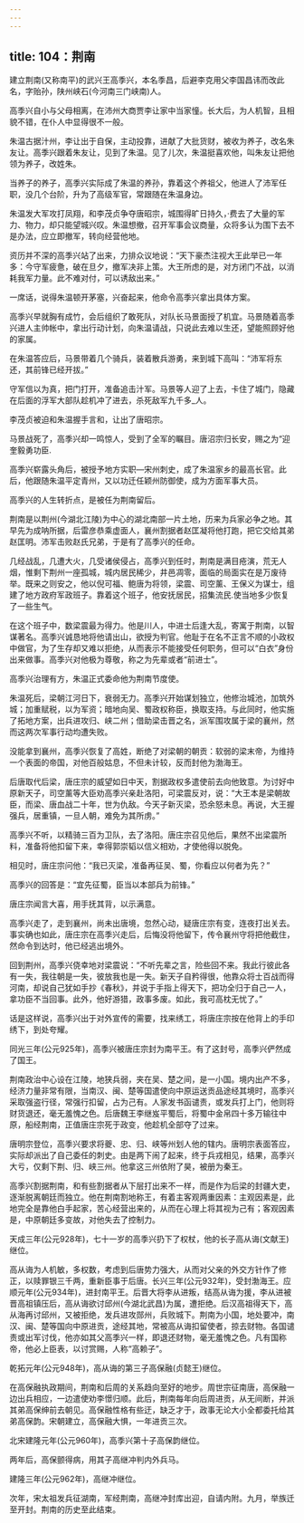 ```yaml
---
---
---
```

title: 104：荆南
---



建立荆南(又称南平)的武兴王高季兴，本名季昌，后避李克用父李国昌讳而改此名，字贻孙，陕州峡石(今河南三门峡南)人。

高季兴自小与父母相离，在沛州大商贾李让家中当家憧。长大后，为人机智，且相貌不错，在仆人中显得很不一般。

朱温古据汁州，李让出于自保，主动投靠，进献了大批货财，被收为养子，改名朱友让。高季兴跟着朱友让，见到了朱温。见了儿次，朱温挺喜欢他，叫朱友让把他领为养子，改姓朱。

当养子的养子，高季兴实际成了朱温的养孙，靠着这个养祖父，他进人了沛军任职，没几个台阶，升为了高级军官，常跟随在朱温身边。

朱温发大军攻打凤翔，和李茂贞争夺唐昭宗，城围得旷日持久，·费去了大量的军力、物力，却只能望城兴叹。朱温想撤，召开军事会议商量，众将多认为围下去不是办法，应立即撤军，转向经营他地。

资历并不深的高季兴站了出来，力排众议地说：“天下豪杰注视大王此举已一年多：今守军疲惫，破在旦夕，撤军决非上策。大王所虑的是，对方闭门不战，以消耗我军力量。此不难对付，可以诱敌出来。”

一席话，说得朱温顿开茅塞，兴奋起来，他命令高季兴拿出具体方案。

高季兴早就胸有成竹，会后组织了敢死队，对队长马景面授了机宜。马景随着高季兴进人主帅帐中，拿出行动计划，向朱温请战，只说此去难以生还，望能照顾好他的家属。

在朱温答应后，马景带着几个骑兵，装着散兵游勇，来到城下高叫：“沛军将东还，其前锋已经开拔。”

守军信以为真，把门打开，准备追击汁军。马景等人迎了上去，卡住了城门，隐藏在后面的浮军大部队趁机冲了进去，杀死敌军九千多_人。

李茂贞被迫和朱温握手言和，让出了唐昭宗。

马景战死了，高季兴却一鸣惊人，受到了全军的瞩目。唐沼宗归长安，赐之为“迎奎毅勇功臣.

高季兴崭露头角后，被授予地方实职—宋州刺史，成了朱温家乡的最高长官。此后，他跟随朱温平定青州，又以功迁任颖州防御使，成为方面军事大员。

高季兴的人生转折点，是被任为荆南留后。

荆南是以荆州(今湖北江陵)为中心的湖北南部一片土地，历来为兵家必争之地。其早先为成呐所据，后雷彦恭乘虚面人，襄州割据者赵匡凝将他打跑，把它交给其弟赵匡明。沛军击败赵氏兄弟，于是有了高季兴的任命。

几经战乱，几遭大火，几受诸侯侵占，高季兴到任时，荆南是满目疮演，荒无人烟，惟剩下荆州一座孤城，城内居民稀少，井邑凋零，面临的局面实在是万废待举。既来之则安之，他以倪可福、鲍唐为将领，梁震、司空薰、王保义为谋士，组建了地方政府军政班子。靠着这个班子，他安抚居民，招集流民.使当地多少恢复了一些生气。

在这个班子中，数梁震最为得力。他是川人，中进士后逢大乱，寄寓于荆南，以智谋著名。高季兴诚恳地将他请出山，欲授为判官。他耻于在名不正言不顺的小政权中做官，为了生存却又难以拒绝，从而表示不能接受任何职务，但可以“白衣”身份出来做事。高季兴对他极为尊敬，称之为先辈或者“前进士”。

高季兴治理有方，朱温正式委命他为荆南节度使。

朱温死后，梁朝江河日下，衰弱无力。高季兴开始谋划独立，他修治城池，加筑外城；加重赋税，以为军资；暗地向吴、蜀政权称臣，换取支持。与此同时，他实施了拓地方案，出兵进攻归、峡二州；借助梁击晋之名，派军围攻属于梁的襄州，然而这两次军事行动均遭失败。

没能拿到襄州，高季兴恢复了高姓，断绝了对梁朝的朝贡：软弱的梁末帝，为维持一个表面的帝国，对他百般姑息，不但未计较，反而封他为渤海王。

后唐取代后梁，唐庄宗的威望如日中天，割据政权多遣使前去向他致意。为讨好中原新天子，司空薰等大臣劝高季兴亲赴洛阳，可梁震反对，说：“大王本是梁朝故臣，而梁、唐血战二十年，世为仇敌。今天子新灭梁，恐余怒未息。再说，大王握强兵，居重镇，一旦人朝，难免为其所虏。”

高季兴不听，以精骑三百为卫队，去了洛阳。唐庄宗召见他后，果然不出梁震所料，准备将他扣留下来，幸得郭崇韬以信义相劝，才使他得以脱免。

相见时，唐庄宗问他：“我已灭梁，准备再征吴、蜀，你看应以何者为先？”

高季兴的回答是：“宜先征蜀，臣当以本部兵为前锋。”

唐庄宗闻言大喜，用手抚其背，以示满意。

高季兴走了，走到襄州，尚未出唐境，忽然心动，疑唐庄宗有变，连夜打出关去。事实确也如此，唐庄宗在高季兴走后，后悔没将他留下，传令襄州守将把他截住，然命令到达时，他已经逃出境外。

回到荆州，高季兴侥幸地对梁震说：“不听先辈之言，险些回不来。我此行彼此各有一失，我往朝是一失，彼放我也是一失。新天子自矜得很，他靠众将士百战而得河南，却说自己犹如手抄《春秋》，并说于手指上得天下，把功全归于自己一人，拿功臣不当回事。此外，他好游猎，政事多废。如此，我可高枕无忧了。”

话是这样说，高季兴出于对外宣传的需要，找来绣工，将唐庄宗按在他背上的手印绣下，到处夸耀。

同光三年(公元925年)，高季兴被唐庄宗封为南平王。有了这封号，高季兴俨然成了国王。

荆南政治中心设在江陵，地狭兵弱，夹在吴、楚之间，是一小国。境内出产不多，经济力量非常有限，当南汉、闽、楚等国遣使向中原运送贡品途经其境时，高季兴采取强盗行径，常强行扣留，占为己有。人家发书函谴责，或发兵打上门，他则将财货退还，毫无羞愧之色。后唐魏王李继岌平蜀后，将蜀中金帛四十多万输往中原，船经荆南，正值唐庄宗死于政变，他趁机全部夺了过来。

唐明宗登位，高季兴要求将夔、忠、归、峡等州划人他的辖内。唐明宗表面答应，实际却派出了自己委任的刺史。由是两下闹了起来，终于兵戎相见，结果，高季兴大亏，仅剩下荆、归、峡三州。他拿这三州依附了昊，被册为秦王。

高季兴割据荆南，和有些割据者从下层打出来不一样，而是作为后梁的封疆大吏，逐渐脱离朝廷而独立。他在荆南割地称王，有着主客观两重因素：主观因素是，此地完全是靠他白手起家，苦心经营出来的，从而在心理上将其视为己有；客观因素是，中原朝廷多变故，对他失去了控制力。

天成三年(公元928年)，七十一岁的高季兴扔下了权杖，他的长子高从诲(文献王)继位。

高从诲为人机敏，多权数，考虑到后唐势力强大，从而对父亲的外交方针作了修正，以赎罪银三千两，重新臣事于后唐。长兴三年(公元932年)，受封渤海王。应顺元年(公元934年)，进封南平王。后晋大将李从进叛，结高从诲为援，李从进被晋高祖镇压后，高从诲欲讨邱州(今湖北武昌)为属，遭拒绝。后汉高祖得天下，高从海再讨邱州，又被拒绝，发兵进攻郧州，兵败城下。荆南为小国，地处要冲，南汉、闽、楚等国向中原进贡，途经其地，常被高从诲扣留使者，掠去财物。各国谴责或出军讨伐，他亦如其父高季兴一样，即退还财物，毫无羞愧之色。凡有国称帝，他必上臣表，以讨赏赐，人称“高赖子”。

乾拓元年(公元948年)，高从诲的第三子高保融(贞懿王)继位。

在高保融执政期间，荆南和后周的关系趋向至好的地步。周世宗征南唐，高保融一边出兵相应，一边遣使劝李憬归顺。此后，荆南每年向后周进贡，从无间断，并派其弟高保绅前去朝见。高保融性格有些迂，缺乏才于，政事无论大小全都委托给其弟高保韵。宋朝建立，高保融大惧，一年进贡三次。

北宋建隆元年(公元960年)，高季兴第十子高保韵继位。

两年后，高保颤得病，用其子高继冲判内外兵马。

建隆三年(公元962年)，高继冲继位。

次年，宋太祖发兵征湖南，军经荆南，高继冲封库出迎，自请内附。九月，举族迁至开封。荆南的历史至此结束。